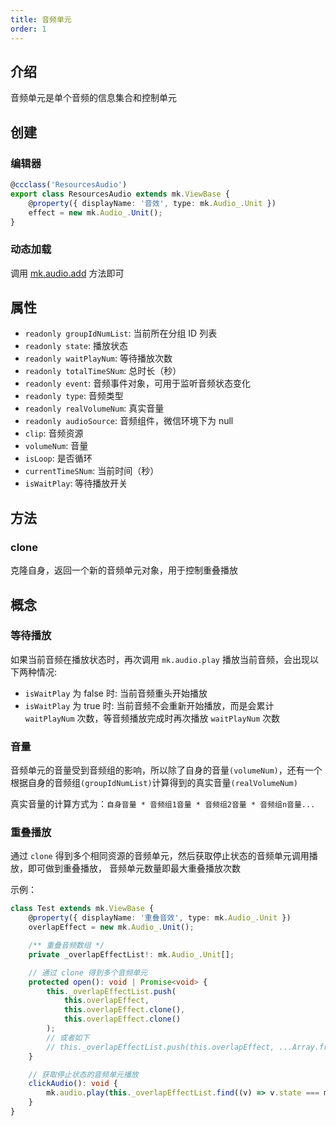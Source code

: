 ```yaml
---
title: 音频单元
order: 1
---
```


## 介绍

音频单元是单个音频的信息集合和控制单元

## 创建

### 编辑器

```ts
@ccclass('ResourcesAudio')
export class ResourcesAudio extends mk.ViewBase {
    @property({ displayName: '音效', type: mk.Audio_.Unit })
    effect = new mk.Audio_.Unit();
}
```

### 动态加载

调用 [mk.audio.add](./manage#方法/add) 方法即可

## 属性

-   `readonly groupIdNumList`: 当前所在分组 ID 列表
-   `readonly state`: 播放状态
-   `readonly waitPlayNum`: 等待播放次数
-   `readonly totalTimeSNum`: 总时长（秒）
-   `readonly event`: 音频事件对象，可用于监听音频状态变化
-   `readonly type`: 音频类型
-   `readonly realVolumeNum`: 真实音量
-   `readonly audioSource`: 音频组件，微信环境下为 null
-   `clip`: 音频资源
-   `volumeNum`: 音量
-   `isLoop`: 是否循环
-   `currentTimeSNum`: 当前时间（秒）
-   `isWaitPlay`: 等待播放开关

## 方法

### clone

克隆自身，返回一个新的音频单元对象，用于控制重叠播放

## 概念

### 等待播放

如果当前音频在播放状态时，再次调用 `mk.audio.play` 播放当前音频，会出现以下两种情况:

-   `isWaitPlay` 为 false 时: 当前音频重头开始播放
-   `isWaitPlay` 为 true 时: 当前音频不会重新开始播放，而是会累计 `waitPlayNum` 次数，等音频播放完成时再次播放 `waitPlayNum` 次数

### 音量

音频单元的音量受到音频组的影响，所以除了自身的音量`(volumeNum)`，还有一个根据自身的音频组`(groupIdNumList)`计算得到的真实音量`(realVolumeNum)`

真实音量的计算方式为：`自身音量 * 音频组1音量 * 音频组2音量 * 音频组n音量...`

### 重叠播放

通过 `clone` 得到多个相同资源的音频单元，然后获取停止状态的音频单元调用播放，即可做到重叠播放，
音频单元数量即最大重叠播放次数

示例：

```ts
class Test extends mk.ViewBase {
    @property({ displayName: '重叠音效', type: mk.Audio_.Unit })
    overlapEffect = new mk.Audio_.Unit();

    /** 重叠音频数组 */
    private _overlapEffectList!: mk.Audio_.Unit[];

    // 通过 clone 得到多个音频单元
    protected open(): void | Promise<void> {
        this._overlapEffectList.push(
            this.overlapEffect,
            this.overlapEffect.clone(),
            this.overlapEffect.clone()
        );
        // 或者如下
        // this._overlapEffectList.push(this.overlapEffect, ...Array.from({ length: 2 }, (v, k) => this.overlapEffect.clone()));
    }

    // 获取停止状态的音频单元播放
    clickAudio(): void {
        mk.audio.play(this._overlapEffectList.find((v) => v.state === mk.Audio_.State.Stop)!);
    }
}
```
